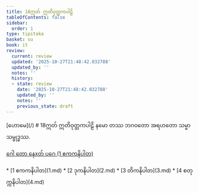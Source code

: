 ```yaml
---
title: 18ဣတ် ဣတိဝုတ္တကပါဠိ
tableOfContents: false
sidebar:
  order: 1
type: tipitaka
basket: su
book: it
review:
  current: review
  updated: '2025-10-27T21:48:42.032788'
  updated_by: ''
  notes: ''
  history:
  - state: review
    date: '2025-10-27T21:48:42.032788'
    updated_by: ''
    notes: ''
    previous_state: draft
---
```



<ReviewStatus review={frontmatter.review} showDetails={true} />

<HypothesisAnnotation frontmatter={frontmatter} />

<Paragraph type="center" book="it">
[ဟောမေ](/)
</Paragraph>

<Paragraph type="center" book="it">
# 18ဣတ် ဣတိဝုတ္တကပါဠိ
</Paragraph>

<Paragraph number="1" type="center" book="it">
နမော တဿ ဘဂဝတော အရဟတော သမ္မာသမ္ဗုဒ္ဓဿ.

[ဂေါ တော နေxတ် ပဂေ (1 ဧကကနိပါတ)](1.md)



</Paragraph>

<TableOfContents book="it" section="18">
* [1 ဧကကနိပါတ](1.md)
* [2 ဒုကနိပါတ](2.md)
* [3 တိကနိပါတ](3.md)
* [4 စတုက္ကနိပါတ](4.md)
</TableOfContents>